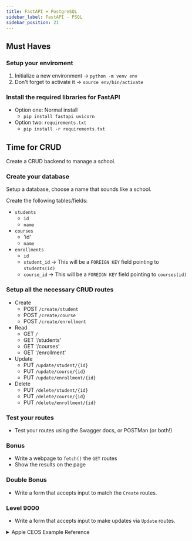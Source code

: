 ```yaml
---
title: FastAPI + PostgreSQL
sidebar_label: FastAPI - PSQL
sidebar_position: 21
---
```


## Must Haves

### Setup your enviroment

1. Initialize a new environment -> `python -m venv env`
2. Don't forget to activate it  -> `source env/bin/activate`

### Install the required libraries for FastAPI

- Option one: Normal install
  - `pip install fastapi uvicorn`
- Option two: `requirements.txt`
  - `pip install -r requirements.txt`

## Time for CRUD

Create a CRUD backend to manage a school.

### Create your database

Setup a database, choose a name that sounds like a school.

Create the following tables/fields:

- `students`
  - `id`
  - `name`
- `courses`
  - 'id'
  - `name`
- `enrollments`
  - `id`
  - `student_id` -> This will be a `FOREIGN KEY` field pointing to `students(id)`
  - `course_id`  -> This will be a `FOREIGN KEY` field pointing to `courses(id)`

### Setup all the necessary CRUD routes

- Create
  - POST `/create/student`
  - POST `/create/course`
  - POST `/create/enrollment`
- Read
  - GET `/`
  - GET '/students'
  - GET '/courses'
  - GET '/enrollment'
- Update
  - PUT `/update/student/{id}`
  - PUT `/update/course/{id}`
  - PUT `/update/enrollment/{id}`
- Delete
  - PUT `/delete/student/{id}`
  - PUT `/delete/course/{id}`
  - PUT `/delete/enrollment/{id}`

### Test your routes

- Test your routes using the Swagger docs, or POSTMan (or both!)

### Bonus

- Write a webpage to `fetch()` the `GET` routes
- Show the results on the page

### Double Bonus

- Write a form that accepts input to match the `Create` routes.

### Level 9000

- Write a form that accepts input to make updates via `Update` routes.

<details>
<summary>Apple CEOS Example Reference</summary>

```python
# db_connect.py
from sqlalchemy import create_engine
from sqlalchemy.engine import URL
from sqlalchemy.orm import sessionmaker


url = URL.create(
    drivername="postgresql",
    username=[your username],
    password=[your password, or empty string],
    host="localhost",
    database=[your database name],
    port=5432
)

engine = create_engine(url)
Session = sessionmaker(bind=engine)
session = Session()

# models.py
from sqlalchemy import Column, Integer, String, Boolean
from sqlalchemy.orm import declarative_base
from db_connect import engine

Base = declarative_base()

class CEOS(Base):
    __tablename__ = "apple_ceos"

    id = Column(Integer, primary_key=True)
    name = Column(String)
    slug = Column(String)
    year = Column(Integer)


Base.metadata.create_all(engine)

# main
from fastapi import FastAPI
from fastapi.middleware.cors import CORSMiddleware

# Import our tools
# This is the database connection file
from db_connect import session

# These are our models
from models import CEO

app = FastAPI()

# Setup our origins...
# ...for now it's just our local environments
origins = [
    "http://localhost",
    "http://localhost:3000",
]

# Add the CORS middleware...
# ...this will pass the proper CORS headers
# https://fastapi.tiangolo.com/tutorial/middleware/
# https://fastapi.tiangolo.com/tutorial/cors/
app.add_middleware(
    CORSMiddleware,
    allow_origins=origins,
    allow_credentials=True,
    allow_methods=["*"],
    allow_headers=["*"],
)

@app.get("/")
def home():
    return {"message": "Root Route"}

# C
@app.post("/create")
async def create_ceo(name: str, slug: str, year: int):
    ceo = CEO(name=name, slug=slug, year=year)
    session.add(ceo)
    session.commit()
    return {"CEO added": ceo.name}

# R
@app.get('/ceos')
def get_ceos():
    ceos = session.query(CEO)
    return ceos.all()


@app.get('/ceos/{slug}')
def get_ceos(slug: str):
    # This will return any value that is "like" the slug
    ceo = session.query(CEO).filter(CEO.slug.like(f'%{slug}%'))
    # This will return all entries
    return ceo.all()

# U
@app.put('/ceos/{id}/update')
async def update_ceo(id: int, name: str = None, slug: str = None, year: int = None):
    ceo = session.query(CEO).filter(CEO.id == id).first()
    if ceo is not None:
        if name:
            ceo.name = name
        if slug:
            ceo.slug = slug
        if year:
            ceo.year = year
        session.add(ceo)
        session.commit()
        return {"Updated CEO": ceo.name}
    else:
        return {"message": "User ID not found"}

# D
@app.delete('/ceos/{id}/delete')
async def remove_ceo(id: int):
    ceo = session.query(CEO).filter(CEO.id == id).first()
    if ceo is not None:
        session.delete(ceo)
        session.commit()
        return {"Deleted CEO": ceo.name}
    else:
        return {"message": "User ID not found"}

# Use this command to run the api locally
# uvicorn main:app --reload
```
</details>